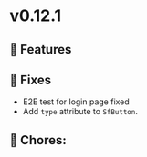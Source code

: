 
<Meta title="Releases/v0.12.x - Latest/v0.12.1/Change log" />

# v0.12.1

## 🚀 Features


## 🐛 Fixes

- E2E test for login page fixed
- Add `type` attribute to `SfButton`.

## 🧹 Chores:

